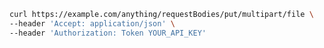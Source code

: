 ```bash showLineNumbers copy filename="Request Body Put Multipart File usage example"
curl https://example.com/anything/requestBodies/put/multipart/file \
--header 'Accept: application/json' \
--header 'Authorization: Token YOUR_API_KEY'
```

